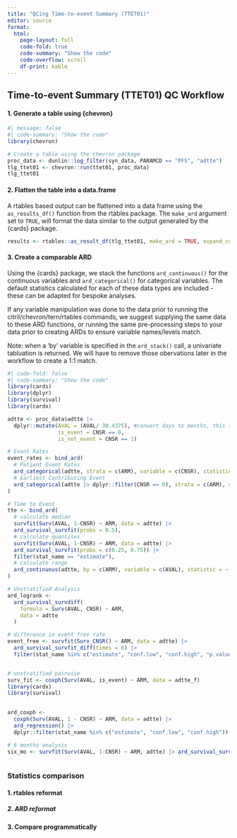 ```yaml
---
title: "QCing Time-to-event Summary (TTET01)"
editor: source
format: 
  html:
    page-layout: full
    code-fold: true
    code-summary: "Show the code"
    code-overflow: scroll 
    df-print: kable
---
```


## Time-to-event Summary (TTET01) QC Workflow

#### 1. Generate a table using {chevron}

```r
#| message: false
#| code-summary: "Show the code"
library(chevron)

# Create a table using the chevron package 
proc_data <- dunlin::log_filter(syn_data, PARAMCD == "PFS", "adtte")
tlg_ttet01 <- chevron::run(ttet01, proc_data)
tlg_ttet01

```

#### 2. Flatten the table into a data.frame

A rtables based output can be flattened into a data frame using the `as_results_df()` function from the rtables package. The `make_ard` argument set to `TRUE`, will format the data similar to the output generated by the {cards} package.

```r
results <- rtables::as_result_df(tlg_ttet01, make_ard = TRUE, expand_colnames = TRUE)
```

#### 3. Create a comparable ARD

Using the {cards} package, we stack the functions `ard_continuous()` for the continuous variables and `ard_categorical()` for categorical variables. The default statistics calculated for each of these data types are included - these can be adapted for bespoke analyses.

If any variable manipulation was done to the data prior to running the citril/chevron/tern/rtables commands, we suggest supplying the same data to these ARD functions, or running the same pre-processing steps to your data prior to creating ARDs to ensure variable names/levels match.

Note: when a 'by' variable is specified in the  `ard_stack()` call, a univariate tabluation is returned. We will have to remove those obervations later in the workflow to create a 1:1 match. 

```r
#| code-fold: false
#| code-summary: "Show the code"
library(cards)
library(dplyr)
library(survival)
library(cardx)

adtte <- proc_data$adtte |>
  dplyr::mutate(AVAL = (AVAL/ 30.4375), #convert days to months, this is the same calculation chevron uses.
                is_event = CNSR == 0,
                is_not_event = CNSR == 1)

# Event Rates
event_rates <- bind_ard(
  # Patient Event Rates
  ard_categorical(adtte, strata = c(ARM), variable = c(CNSR), statistic = everything()~c("n", "p")),
  # Earliest Contributing Event
  ard_categorical(adtte |> dplyr::filter(CNSR == 0), strata = c(ARM), variable = c(EVNTDESC), statistic = everything()~c("n"))
)

# Time to Event
tte <- bind_ard(
  # calculate median
  survfit(Surv(AVAL, 1-CNSR) ~ ARM, data = adtte) |>
  ard_survival_survfit(probs = 0.5), 
  # calculate quantiles
  survfit(Surv(AVAL, 1-CNSR) ~ ARM, data = adtte) |>
  ard_survival_survfit(probs = c(0.25, 0.75)) |>
  filter(stat_name == "estimate"),
  # calculate range
  ard_continuous(adtte, by = c(ARM), variable = c(AVAL), statistic = ~ continuous_summary_fns(c("min", "max")))
)

# Unstratified Analysis
ard_logrank <-
  ard_survival_survdiff(
    formula = Surv(AVAL, CNSR) ~ ARM,
    data = adtte
  )

# difference in event free rate
event_free <- survfit(Surv_CNSR() ~ ARM, data = adtte) |>
  ard_survival_survfit_diff(times = 6) |>
  filter(stat_name %in% c("estimate", "conf.low", "conf.high", "p.value"))


# unstratified pairwise
surv_fit <- coxph(Surv(AVAL, is_event) ~ ARM, data = adtte_f)
library(cardx)
library(survival)

  
ard_coxph <-
  coxph(Surv(AVAL, 1 - CNSR) ~ ARM, data = adtte) |> 
  ard_regression() |> 
  dplyr::filter(stat_name %in% c("estimate", "conf.low", "conf.high"))

# 6 months analysis
six_mo <- survfit(Surv(AVAL, 1-CNSR) ~ ARM, adtte) |> ard_survival_survfit(time = 6)

```

```r
```




### Statistics comparison

#### 1. rtables reformat


##### 2. ARD reformat


#### 3. Compare programmatically

